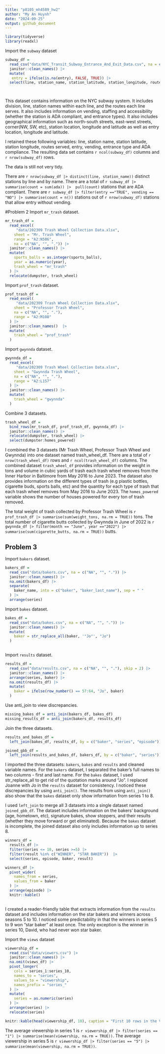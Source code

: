 ```yaml
---
title: "p8105_mh4589_hw2"
author: "My An Huynh"
date: "2024-09-25"
output: github_document
---
```


```r
library(tidyverse)
library(readxl)
```

Import the `subway` dataset

```r
subway_df = 
  read_csv("data/NYC_Transit_Subway_Entrance_And_Exit_Data.csv", na = c("NA", "", ".")) |>
  janitor::clean_names() |> 
  mutate( 
   entry = ifelse(is.na(entry), FALSE, TRUE)) |> 
  select(line, station_name, station_latitude, station_longitude, route1:route11, entry, vending, entrance_type, ada) 

  

```

This dataset contains information on the NYC subway system. It includes division, line, station names within each line, and the routes each line serves. It also includes information on vending, staffing and accessibility (whether the station is ADA compliant, and entrance types). It also includes geographical information such as north-south streets, east-west streets, corner(NW, SW, etc), station location, longitude and latitude as well as entry location, longitude and latitude. 

I retained these following variables: line, station name, station latitude, station longitude, routes served, entry, vending, entrance type and ADA compliance.  The resulting data set contains `r ncol(subway_df)` columns and `r nrow(subway_df)` rows. 

The data is still not very tidy. 

There are `r nrow(subway_df |> distinct(line, station_name))` distinct stations by line and by name. There are a total of `r subway_df |>  summarise(count = sum(ada)) |>  pull(count)` stations that are ADA compliant. There are `r subway_df |> filter(entry =="TRUE", vending == "NO") |> summarise(count = n())` stations out of `r nrow(subway_df)` stations that allow entry without vending.



#Problem 2
Import `mr_trash` dataset. 
```r
mr_trash_df = 
  read_excel(
     "data/202309 Trash Wheel Collection Data.xlsx", 
    sheet = "Mr. Trash Wheel",
    range = "A2:N586",
    na = c("NA", "", ".")) |> 
  janitor::clean_names() |> 
  mutate(
    sports_balls = as.integer(sports_balls),
    year = as.numeric(year),
    trash_wheel = "mr_trash"
  ) |> 
  relocate(dumpster, trash_wheel)

```


Import `prof_trash` dataset. 

```r
prof_trash_df = 
  read_excel(
     "data/202309 Trash Wheel Collection Data.xlsx", 
    sheet = "Professor Trash Wheel",
    na = c("NA", "", "."),
    range = "A2:M108"
  ) |> 
  janitor::clean_names()  |> 
  mutate(
    trash_wheel = "prof_trash"
  ) 


```


Import `gwynnda` dataset. 

```r
gwynnda_df = 
  read_excel(
     "data/202309 Trash Wheel Collection Data.xlsx", 
    sheet = "Gwynnda Trash Wheel",
    na = c("NA", "", "."),
    range = "A2:L157"
  ) |> 
  janitor::clean_names() |> 
  mutate(
    trash_wheel = "gwynnda"
  )

```

Combine 3 datasets. 

```r
trash_wheel_df = 
  bind_rows(mr_trash_df, prof_trash_df, gwynnda_df) |> 
  janitor::clean_names() |> 
  relocate(dumpster, trash_wheel) |> 
  select(dumpster:homes_powered)
```


I combined the 3 datasets (Mr Trash Wheel, Professor Trash Wheel and Gwynnda) into one dataset named trash_wheel_df. There are a total of `r nrow(trash_wheel_df)` rows and `r ncol(trash_wheel_df)` columns. The combined dataset `trash_wheel_df` provides information on the weight in tons and volume in cubic yards of trash each trash wheel removes from the Inner Harbor in Baltimore from May 2016 to June 2023. The dataset also provides information on the different types of trash (e.g plastic bottles, cigarette buds, sports balls, etc) and the quantity for each type of trash that each trash wheel removes from May 2016 to June 2023. The `homes_powered` variable shows the number of houses powered for every ton of trash removed. 

The total weight of trash collected by Professor Trash Wheel is `r prof_trash_df |> summarise(sum(weight_tons, na.rm = TRUE))` tons. The total number of cigarette butts collected by Gwynnda in June of 2022 is `r gwynnda_df |> filter(month == "June", year =="2022") |> summarise(sum(cigarette_butts, na.rm = TRUE))` butts.


## Problem 3 

Import `bakers` dataset.
```r
bakers_df = 
  read_csv("data/bakers.csv", na = c("NA", "", ".")) |> 
  janitor::clean_names() |> 
  na.omit(bakers_df) |> 
  separate(
    baker_name, into = c("baker", "baker_last_name"), sep = " "
  ) |> 
  arrange(series)

```

Import `bakes` dataset.
```r
bakes_df = 
  read_csv("data/bakes.csv", na = c("NA", "", ".")) |> 
  janitor::clean_names() |> 
  mutate(
    baker = str_replace_all(baker, '"Jo"', "Jo")
  )
  
```

Import `results` dataset.
```r
results_df = 
  read_csv("data/results.csv", na = c("NA", "", "."), skip = 2) |> 
  janitor::clean_names() |> 
  arrange(series, baker) |> 
  na.omit(results_df) |> 
  mutate(
    baker = ifelse(row_number() == 57:64, "Jo", baker)
  )

```

Use anti_join to view discrepancies.
```r
missing_bakes_df = anti_join(bakers_df, bakes_df)
missing_results_df = anti_join(bakers_df, results_df)

```

Join the three datasets. 

```r
results_and_bakes_df = 
  left_join(bakes_df, results_df, by = c("baker", "series", "episode"))

joined_gbb_df =
  left_join(results_and_bakes_df, bakers_df, by = c("baker", "series"))

```

I imported the three datasets: `bakers`, `bakes` and `results` and cleaned variable names. For the `bakers` dataset, I separated the baker's full names to two columns - first and last name. For the `bakes` dataset, I used str_replace_all to get rid of the quotation marks around "Jo". I replaced Joanne with Jo in the `results` dataset for consistency. I noticed these discrepancies by using `anti_join()`. The results from using `anti_join()` also show that the `bakes` dataset only show information from series 1 to 8. 

I used `left_join` to merge all 3 datasets into a single dataset named `joined_gbb_df`. The dataset includes information on the bakers' background (age, hometown, etc), signature bakes, show stoppers, and their results (whether they move forward or get eliminated). Because the `bakes` dataset is incomplete, the joined dataset also only includes information up to series 8. 

```r
winners_df =
  results_df |> 
  filter(series <= 10, series >=5) |> 
  filter(result %in% c("WINNER", "STAR BAKER"))  |> 
  select(series, episode, baker, result)

winners_df |>
  pivot_wider(
    names_from = series,
    values_from = baker
  ) |> 
  arrange(episode) |> 
  knitr::kable()
  
```
 
 I created a reader-friendly table that extracts information from the `results` dataset and includes information on the star bakers and winners across seasons 5 to 10. I noticed some predictability in that the winners in series 5 to 9 won "star baker" at least once. The only exception is the winner in series 10, David, who had never won star baker. 
 
Import the `views` dataset

```r
viewership_df = 
  read_csv("data/viewers.csv") |> 
  janitor::clean_names() |> 
  na.omit(views_df) |> 
  pivot_longer(
    cols = series_1:series_10,
    names_to = "series",
    values_to = "viewership",
    names_prefix = "series_"
  ) |> 
  mutate(
    series = as.numeric(series)
  ) |> 
  arrange(series) |> 
  relocate(series)

knitr::kable(head(viewership_df, 10), caption = "First 10 rows in the Viewership dataset")
```

The average viewership in series 1 is `r viewership_df |> filter(series == "1") |> summarise(mean(viewership, na.rm = TRUE))`. The average viewership in series 5 is `r viewership_df |> filter(series == "5") |> summarise(mean(viewership, na.rm = TRUE))`.
